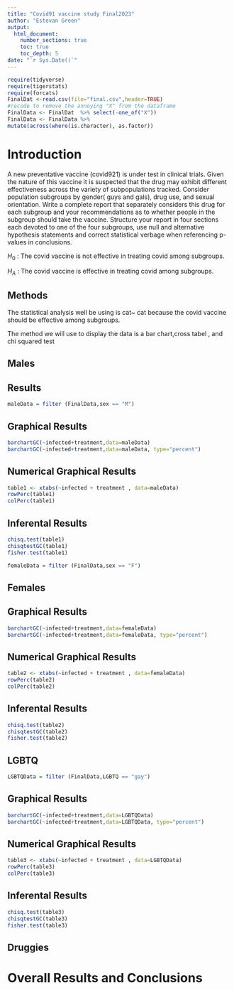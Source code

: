 ```yaml
---
title: "Covid91 vaccine study Final2023"
author: "Estevan Green"
output: 
  html_document:
    number_sections: true
    toc: true
    toc_depth: 5
date: "`r Sys.Date()`" 
---
```


```r
require(tidyverse)
require(tigerstats)
require(forcats)
FinalDat <-read.csv(file="final.csv",header=TRUE)
#recode to remove the annoying "X" from the dataframe
FinalData <- FinalDat  %>% select(-one_of("X"))
FinalData <- FinalData %>%
mutate(across(where(is.character), as.factor))
```

# Introduction

A new  preventative vaccine (covid921) is under test in clinical trials. Given the nature of this vaccine it is suspected that the drug may exhibit different effectiveness across the variety of subpopulations tracked. Consider population subgroups by gender( guys and gals), drug use, and sexual orientation. Write a complete report that separately considers this drug for each subgroup and your recommendations as to whether people in the subgroup should take the vaccine. Structure your report in four sections each devoted to one of the four subgroups, use null and alternative hypothesis statements and correct statistical verbage when referencing p-values in conclusions.

$H_0$ : The covid vaccine  is not  effective in treating covid among subgroups.


$H_A$ : The covid vaccine is effective in treating  covid among subgroups.


## Methods 


The statistical analysis well be using is cat~ cat because the covid vaccine should be effective among subgroups.

The method we will use to display the data is a bar chart,cross tabel , and chi squared test 

## Males


## Results
```r
maleData = filter (FinalData,sex == "M")
```

## Graphical Results 
```r
barchartGC(~infected+treatment,data=maleData)
barchartGC(~infected+treatment,data=maleData, type="percent")

```

## Numerical Graphical Results 

```r
table1 <- xtabs(~infected + treatment , data=maleData)
rowPerc(table1)
colPerc(table1)
```

## Inferental Results 

```r
chisq.test(table1)
chisqtestGC(table1)
fisher.test(table1)
```

```r
femaleData = filter (FinalData,sex == "F")
```

## Females

## Graphical Results 
```r
barchartGC(~infected+treatment,data=femaleData)
barchartGC(~infected+treatment,data=femaleData, type="percent")

```

## Numerical Graphical Results 

```r
table2 <- xtabs(~infected + treatment , data=femaleData)
rowPerc(table2)
colPerc(table2)
```
## Inferental Results

```r
chisq.test(table2)
chisqtestGC(table2)
fisher.test(table2)
```


## LGBTQ

```r
LGBTQData = filter (FinalData,LGBTQ == "gay")
```

## Graphical Results 

```r
barchartGC(~infected+treatment,data=LGBTQData)
barchartGC(~infected+treatment,data=LGBTQData, type="percent")

```

## Numerical Graphical Results 
```r
table3 <- xtabs(~infected + treatment , data=LGBTQData)
rowPerc(table3)
colPerc(table3)
```

## Inferental Results

```r
chisq.test(table3)
chisqtestGC(table3)
fisher.test(table3)
```




## Druggies


# Overall Results and Conclusions